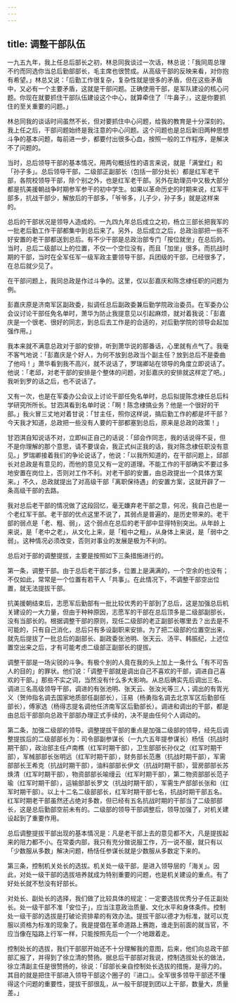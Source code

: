 ```yaml
---
---
---
```

title: 调整干部队伍
---




一九五九年，我上任总后部长之初，林总同我谈过一次话，林总说：「我同周总理不约而同选你当总后勤部部长，毛主席也很赞成。从高级干部的反映来看，对你抱有希望。」林总又说：「后勤工作很复杂，复杂性就是很多的矛盾，但在这些矛盾中，又必有一个主要矛盾，这就是干部问题。正确使用干部，是军队建设的核心问题。你现在就要抓住干部队伍建设这个中心，就算牵住了『牛鼻子』，这是你要抓住的至关重要的问题。」

林总同我的谈话时间虽然不长，但对要抓住中心问题，给我的教育是十分深刻的。我上任之后，干部问题始终是我注意的中心问题。这个问题也是总后新旧两种思想斗争的基本问题，每前进一步，都要付出很多心血，按照一般的工作程序，是解决不了问题的。

当时，总后领导干部的基本情况，用两句概括性的语言来说，就是「满堂红」和「孙子多」。总后领导干部，二级部正副部长（包括一部分处长）都是红军老干部，各院校领导干部，除个别之外，也是红军老干部。另外在助理员中又极大部分都是抗美援朝战争时期参军参干的初中学生。如果以革命历史的时期来说，红军干部多，抗战干部少，解放后的干部多，「爷爷多，儿子少，孙子多」就是这样来的。

总后的干部状况是领导人造成的。一九四九年总后成立之初，杨立三部长把我军的一批老后勤工作干部都集中到总后来了。另外，总后成立之后，总政治部把一些不好安置的老干部都送到总后。有不少干部是总政治部专门「按位就坐」在总后的。当时，总后二级部以上的位置，不仅一个空位没有，而且「加坐」很多。而抗战时期的干部，当时在全军任军一级军政主要领导干部，兵团级的干部，已经很多了，在总后就少见了。

在干部问题上，我同总政是作过斗争的。这里，仅以彭嘉庆和陈念棣任职的问题为例。

彭嘉庆原是济南军区副政委，拟调任总后副政委兼后勤学院政治委员。在军委办公会议讨论干部任免名单时，萧华为防止我提意见以引起麻烦，就对着我说：「彭嘉庆是一个很老、很好的同志，到总后去工作是的合适的，对后勤学院的领导会起加强作用。」

我本来就不满意总政对于部的安排，听到萧华说的那番话，心里就有点气了。我毫不客气地说：「彭嘉庆是个好人，为何不放到总政当个副主任？放到总后不是委曲了他吗！」萧华看到我不高兴，就不说话了，罗瑞卿站在领导的角度立即说话了。他说：「老邱，对老干部的安排是个整体的问题，对彭嘉庆的安排就这样定了吧。」我听到罗的话之后，也不说话了。

又有一次，也是在军委办公会议上讨论干部任免名单时，总后拟提陈念棣任总后科学研究所所长。甘泗淇看到名单时说：「啊！陈念棣搞业务？他是一个很好的干部。」我火冒三丈地对着甘说：「甘主任，照你这样说，搞后勤工作的都是坏干部？今天我才知道，总政把一些没有人要的干部都塞到总后，原来是总政的政策！」

甘泗淇自知说话不对，立即纠正自己的话说：「邱会作同志，我的话说得不妥，但不是你理解的那个意思，请不要误会，我正式纠正我的话，我对陈念棣任职没有意见。」罗瑞卿接着我们的争论说话了，他说：「以我所知道的，在干部问题上，邱部长对总政是有意见的，而他的意见又有一定的道理。不能工作的干部确实不要过多地安置在岗位上，否则对工作不利。对老干部的安置，由总政提出一个具体方案来。」不久，总政就提出了对高级干部「离职保待遇」的安置方案，这就开辟了一条高级干部的去路。

我对总后老干部的情况做了这段回忆，毫无嫌弃老干部之意，何况，我自己也是一个老红军干部。老干部的优点这里不说了，其弱点是普遍的，是历史带来的。老干部的弱点是「老、粗、弱」，这个弱点在总后的老干部中显得特别突出。从年龄上来说，是「老中之老」，从文化上来，是「粗中之粗」，从身体上来说，是「弱中之弱」。这种情况必须改变，否则对事业的发展是极为不利的。

总后对于部的调整提拔，主要是按照如下三条措施进行的。

第一条，调整干部。由于总后老干部过多，位置上是满满的，一个空余的也没有；不仅如此，常常是一个位置有若干人「共事」。在此情况下，不调整干部空出位置，就无法提拔干部。

抗美援朝结束后，志愿军后勤部有一批比较优秀的干部到了总后，这是加强总后机关建设的一大力量，但由于种种原因，志愿军的干部在总后顶多是二级部副部长，没有当部长的。根据调整干部的原则，现任二级部的老正副部长哪里去？出去是不可能的，只有自己消化，总后只有多设副职来安排。为了把二级部的位置空出来，就先后提拔了一批总后的副部长、副政委张池明、张天云、汤平、韩振纪，上述位置空出来之后，才有可能考虑二级部正副部长的提拔。

调整干部是一场尖锐的斗争。有极个别的人竟在我的头上加上一条什么「有不可告人的目的」的罪状。他们说：「调整干部就是调出自己不喜欢的干部，调进自己喜欢的干部。」那些不实之词，当然没有什么多大影响。从总后确实先后调出三名、调进三名高级领导干部，调进的有张池明、张天云、张汝光等三人；调出的有胥光义（贺帅指名调去国家地质部任副部长），汪易（杨勇指名调去北京军区后勤部任部长），傅家选（杨得志提名调他任济南军区后勤部长）。调进和调出的干部，都是由总后干部部向总政干部部办理正式手续的，决不是由任何个人调动的。

第二条，加强二级部的领导。调整提拔干部的重点是加强二级部的领导，经先后调整提拔后的二级部部长为：司令部副参谋长（一九六五年提参谋长）杨恬（抗战时期干部），政治部主任卢南樵（红军时期干部），卫生部部长孙仪之（红军时期干部），军械部部长张明远（红军时期干部），财务部长范惠（抗战时期干部），军需部部长王希克（抗战时期干部），油料部部长伊文（抗战时期干部），营房部部长苏焕清（红军时期干部），物资部部长喻缦云（红军时期干部），第二物资部部长范子瑜（红军时期干部），运输部部长罗文（抗战时期干部），军需生产部部长张和（红军时期干部）。以上十二名二级部部长，红军时期干部七名，抗战时期干部五名。红军时期老干部虽然还占绝对多数，但已经有五名抗战时期的干部当了二级部部长，这是总后勤部空前未有的。二级部的领导干部调整后，领导加强了，对机关建设起到了重要作用。

总后调整提拔干部出现的基本情况是：凡是老干部上去的意见都不大，凡是提拔起来的阻力都不小。在常委内部，我只有充分做说服工作，万一说不服，就只有以「少数服从多数」解决问题，杨恬任参谋长就是少数服从多数定下来的。

第三条，控制机关处长的选拔。机关处一级干部，是进入领导层的「海关」。因此，对处一级干部的选拔培养就成为特别重要的问题，也是机关建设的重点。有了好处长就不愁没有好部长。

对处长、副处长的选择，我们做了比较具体的规定：一定要选拔优秀分子任正副处长。处一级干部不准「安位子」，应当注意政治质量、文化水平和身体条件。控制处一级干部的选拔是打破论资排辈的有效办法。提拔干部以德才为标准，就可以克服以资格为标准的现象了。我是提倡在革命道路上赛跑，谁走到前面的就当官，不应当像在隘路上行军一样，只能按照先后一个一个地跟着走。

控制处长的选拔，我们干部部开始还不十分理解我的意图，后来，他们向总政干部部汇报了，并得到了徐立清的赞扬。据总后干部部对我说，控制选拔处长的做法，徐立清副主任是很赞扬的，徐说：「邱部长亲自控制处长选拔的措施，是得力的。其目的就是把住干部进入领导干部这个圈子的『进口』。全军很多领导干部还不懂得这个问题的重要性，提拔干部很乱，从一般干部提到团以上干部，数量大，质量差。」